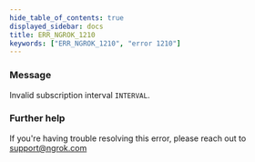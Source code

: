 ```yaml
---
hide_table_of_contents: true
displayed_sidebar: docs
title: ERR_NGROK_1210
keywords: ["ERR_NGROK_1210", "error 1210"]
---
```


### Message

Invalid subscription interval `INTERVAL`.

### Further help

If you're having trouble resolving this error, please reach out to [support@ngrok.com](mailto:support@ngrok.com?subject=Help%20with%20ERR_NGROK_1210)
